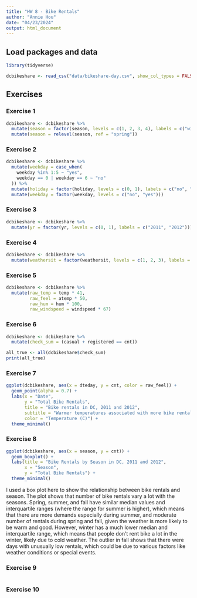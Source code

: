 ```yaml
---
title: "HW 8 - Bike Rentals"
author: "Annie Hou"
date: "04/23/2024"
output: html_document
---
```


## Load packages and data

```r
library(tidyverse)
```

```r
dcbikeshare <- read_csv("data/bikeshare-day.csv", show_col_types = FALSE)
```

## Exercises

### Exercise 1

```r
dcbikeshare <- dcbikeshare %>%
  mutate(season = factor(season, levels = c(1, 2, 3, 4), labels = c("winter", "spring", "summer", "fall"))) %>%
  mutate(season = relevel(season, ref = "spring"))
```


### Exercise 2

```r
dcbikeshare <- dcbikeshare %>%
  mutate(weekday = case_when(
    weekday %in% 1:5 ~ "yes",
    weekday == 0 | weekday == 6 ~ "no"
  )) %>%
  mutate(holiday = factor(holiday, levels = c(0, 1), labels = c("no", "yes"))) %>%
  mutate(weekday = factor(weekday, levels = c("no", "yes")))

```


### Exercise 3

```r
dcbikeshare <- dcbikeshare %>%
  mutate(yr = factor(yr, levels = c(0, 1), labels = c("2011", "2012")))
```


### Exercise 4

```r
dcbikeshare <- dcbikeshare %>%
  mutate(weathersit = factor(weathersit, levels = c(1, 2, 3), labels = c("clear", "mist", "rain")))

```

### Exercise 5

```r
dcbikeshare <- dcbikeshare %>%
  mutate(raw_temp = temp * 41,
         raw_feel = atemp * 50, 
         raw_hum = hum * 100, 
         raw_windspeed = windspeed * 67)
```

### Exercise 6

```r
dcbikeshare <- dcbikeshare %>%
  mutate(check_sum = (casual + registered == cnt))

all_true <- all(dcbikeshare$check_sum)
print(all_true)
```


### Exercise 7

```r
ggplot(dcbikeshare, aes(x = dteday, y = cnt, color = raw_feel)) +
  geom_point(alpha = 0.7) +
  labs(x = "Date",
       y = "Total Bike Rentals",
       title = "Bike rentals in DC, 2011 and 2012",
       subtitle = "Warmer temperatures associated with more bike rentals",
       color = "Temperature (C)") +
  theme_minimal()
```

### Exercise 8

```r
ggplot(dcbikeshare, aes(x = season, y = cnt)) +
  geom_boxplot() +
  labs(title = "Bike Rentals by Season in DC, 2011 and 2012",
       x = "Season",
       y = "Total Bike Rentals") +
  theme_minimal()
```
I used a box plot here to show the relationship between bike rentals and season. The plot shows that number of bike rentals vary a lot with the seasons. Spring, summer, and fall have similar median values and interquartile ranges (where the range for summer is higher), which means that there are more demands especially during summer, and moderate number of rentals during spring and fall, given the weather is more likely to be warm and good. However, winter has a much lower median and interquartile range, which means that people don't rent bike a lot in the winter, likely due to cold weather. The outlier in fall shows that there were days with unusually low rentals, which could be due to various factors like weather conditions or special events.

### Exercise 9

```r

```


### Exercise 10

```r

```
